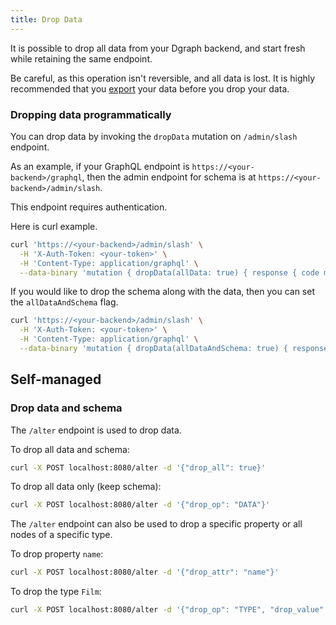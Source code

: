 ```yaml
---
title: Drop Data
---
```



<DgraphWIP />

It is possible to drop all data from your Dgraph backend, and start fresh while
retaining the same endpoint.

Be careful, as this operation isn't reversible, and all data is lost. It is
highly recommended that you [export](./export) your data before you drop your
data.

### Dropping data programmatically

You can drop data by invoking the `dropData` mutation on `/admin/slash`
endpoint.

As an example, if your GraphQL endpoint is `https://<your-backend>/graphql`,
then the admin endpoint for schema is at `https://<your-backend>/admin/slash`.

This endpoint requires authentication.

Here is curl example.

```sh
curl 'https://<your-backend>/admin/slash' \
  -H 'X-Auth-Token: <your-token>' \
  -H 'Content-Type: application/graphql' \
  --data-binary 'mutation { dropData(allData: true) { response { code message } } }'
```

If you would like to drop the schema along with the data, then you can set the
`allDataAndSchema` flag.

```sh
curl 'https://<your-backend>/admin/slash' \
  -H 'X-Auth-Token: <your-token>' \
  -H 'Content-Type: application/graphql' \
  --data-binary 'mutation { dropData(allDataAndSchema: true) { response { code message } } }'
```

## Self-managed

### Drop data and schema

The `/alter` endpoint is used to drop data.

To drop all data and schema:

```sh
curl -X POST localhost:8080/alter -d '{"drop_all": true}'
```

To drop all data only (keep schema):

```sh
curl -X POST localhost:8080/alter -d '{"drop_op": "DATA"}'
```

The `/alter` endpoint can also be used to drop a specific property or all nodes
of a specific type.

To drop property `name`:

```sh
curl -X POST localhost:8080/alter -d '{"drop_attr": "name"}'
```

To drop the type `Film`:

```sh
curl -X POST localhost:8080/alter -d '{"drop_op": "TYPE", "drop_value": "Film"}'
```
